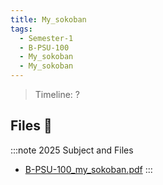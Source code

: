 ```yaml
---
title: My_sokoban
tags:
  - Semester-1
  - B-PSU-100
  - My_sokoban
  - My_sokoban
---
```

> Timeline: ?


## Files 📂

:::note 2025 Subject and Files
- [B-PSU-100_my_sokoban.pdf](https://github.com/Studio-17/Epitech-Subjects/raw/main/Semester-1/B-PSU-100/My_sokoban/My_sokoban/B-PSU-100_my_sokoban.pdf)
:::


